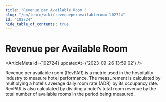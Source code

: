 ```yaml
---
title: "Revenue per Available Room "
slug: "/en/learn/wiki/revenueperavailableroom-102724"
id: "102724"
hide_table_of_contents: true
---
```



# Revenue per Available Room 

<ArticleMeta id={102724} updatedAt={'2023-09-26 13:59:02'} />
<div className='border-solid border-b border-t-0 my-4 border-[var(--ifm-color-gray-300)]' />

Revenue per available room (RevPAR) is a metric used in the hospitality industry to measure hotel performance. The measurement is calculated by multiplying a hotel's average daily room rate (ADR) by its occupancy rate. RevPAR is also calculated by dividing a hotel's total room revenue by the total number of available rooms in the period being measured.
